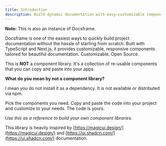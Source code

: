 ```yaml
---
title: Introduction
description: Build dynamic documentation with easy—customizable components and designs you can effortlessly integrate into your Next.js apps.
---
```


<Callout>

**Note:** This is also an instance of Docsframe.

</Callout>

Docsframe is one of the easiest ways to quickly build project documentation without the hassle of starting from scratch.
Built with TypeScript and Next.js, it provides customizable, responsive components tailored for beautiful documentation. Customizable. Open Source.

This is **NOT** a component library. It's a collection of re-usable components that you can copy and paste into your apps.

**What do you mean by not a component library?**

I mean you do not install it as a dependency. It is not available or distributed via npm.

Pick the components you need. Copy and paste the code into your project and customize to your needs. The code is yours.

_Use this as a reference to build your own component libraries._

This library is heavily inspired by [https://magicui.design/](https://magicui.design/) and [https://ui.shadcn.com/](https://ui.shadcn.com/) documentation.
